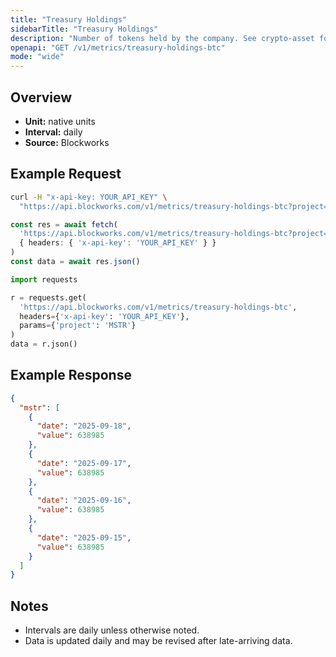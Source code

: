 ```yaml
---
title: "Treasury Holdings"
sidebarTitle: "Treasury Holdings"
description: "Number of tokens held by the company. See crypto-asset for asset indicator"
openapi: "GET /v1/metrics/treasury-holdings-btc"
mode: "wide"
---
```


## Overview

- **Unit:** native units
- **Interval:** daily
- **Source:** Blockworks

## Example Request

<CodeGroup>

```bash cURL
curl -H "x-api-key: YOUR_API_KEY" \
  "https://api.blockworks.com/v1/metrics/treasury-holdings-btc?project=MSTR"
```

```typescript TypeScript
const res = await fetch(
  'https://api.blockworks.com/v1/metrics/treasury-holdings-btc?project=MSTR',
  { headers: { 'x-api-key': 'YOUR_API_KEY' } }
)
const data = await res.json()
```

```python Python
import requests

r = requests.get(
  'https://api.blockworks.com/v1/metrics/treasury-holdings-btc',
  headers={'x-api-key': 'YOUR_API_KEY'},
  params={'project': 'MSTR'}
)
data = r.json()
```

</CodeGroup>

## Example Response

```json
{
  "mstr": [
    {
      "date": "2025-09-18",
      "value": 638985
    },
    {
      "date": "2025-09-17",
      "value": 638985
    },
    {
      "date": "2025-09-16",
      "value": 638985
    },
    {
      "date": "2025-09-15",
      "value": 638985
    }
  ]
}
```

## Notes
- Intervals are daily unless otherwise noted.
- Data is updated daily and may be revised after late-arriving data.